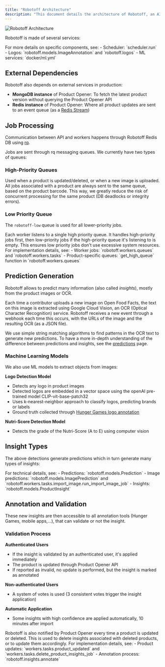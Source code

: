 ```yaml
---
title: "Robotoff Architecture"
description: "This document details the architecture of Robotoff, an AI-powered system for Open Food Facts. It covers its various services, including API, scheduler, workers, Redis, PostgreSQL, Elasticsearch, and Triton, and explains how they interact to process product data and generate insights."
---
```



![Robotoff Architecture](../assets/architecture.svg)

Robotoff is made of several services:

<Cards>
  <Card
    title="Public API Service"
    description="Handles external API requests and provides data access"
  />
  <Card
    title="Scheduler"
    description="Responsible for launching recurrent tasks (downloading new dataset, processing insights automatically,...)"
  />
  <Card
    title="Workers"
    description="Handle all long-lasting tasks and job processing"
  />
  <Card
    title="Redis Instance"
    description="Specific to Robotoff, used to handle locks and messaging queues"
  />
  <Card
    title="Update Listener"
    description="Listens to Product Opener events and triggers actions accordingly"
  />
  <Card
    title="PostgreSQL Database"
    description="Stores all Robotoff data (predictions, insights,...)"
  />
  <Card
    title="Elasticsearch"
    description="Single node instance used to index all logos for ANN search"
  />
  <Card
    title="Triton Instance"
    description="Serves object detection models (nutriscore, nutrition-table, universal-logo-detector)"
  />
</Cards>

<Callout type="info">
  For more details on specific components, see: - Scheduler: `scheduler.run` -
  Logos: `robotoff.models.ImageAnnotation` and `robotoff.logos` - ML services:
  `docker/ml.yml`
</Callout>

## External Dependencies

Robotoff also depends on external services in production:

- **MongoDB instance** of Product Opener: To fetch the latest product version without querying the Product Opener API
- **Redis instance** of Product Opener: Where all product updates are sent to an event queue (as a [Redis Stream](https://redis.io/docs/data-types/streams/))

## Job Processing

Communication between API and workers happens through Robotoff Redis DB using [rq](https://python-rq.org).

Jobs are sent through rq messaging queues. We currently have two types of queues:

### High-Priority Queues

Used when a product is updated/deleted, or when a new image is uploaded. All jobs associated with a product are always sent to the same queue, based on the product barcode. This way, we greatly reduce the risk of concurrent processing for the same product (DB deadlocks or integrity errors).

### Low Priority Queue

The `robotoff-low` queue is used for all lower-priority jobs.

<Callout type="info">
  Each worker listens to a single high priority queue. It handles high-priority
  jobs first, then low-priority jobs if the high-priority queue it's listening
  to is empty. This ensures low priority jobs don't use excessive system
  resources.
</Callout>

<Callout type="info">
  For implementation details, see: - Worker jobs: `robotoff.workers.queues` and
  `robotoff.workers.tasks` - Product-specific queues: `get_high_queue` function
  in `robotoff.workers.queues`
</Callout>

## Prediction Generation

Robotoff allows to predict many information (also called _insights_), mostly from the product images or OCR.

Each time a contributor uploads a new image on Open Food Facts, the text on this image is extracted using Google Cloud Vision, an OCR (Optical Character Recognition) service. Robotoff receives a new event through a webhook each time this occurs, with the URLs of the image and the resulting OCR (as a JSON file).

We use simple string matching algorithms to find patterns in the OCR text to generate new predictions. To have a more in-depth understanding of the difference between predictions and insights, see the [predictions](/docs/Robotoff/explanations/predictions) page.

### Machine Learning Models

We also use ML models to extract objects from images:

**Logo Detection Model**

- Detects any logo in product images
- Detected logos are embedded in a vector space using the openAI pre-trained model CLIP-vit-base-patch32
- Uses k-nearest-neighbor approach to classify logos, predicting brands or labels
- Ground truth collected through [Hunger Games logo annotation](https://hunger.openfoodfacts.org/logos)

**Nutri-Score Detection Model**

- Detects the grade of the Nutri-Score (A to E) using computer vision

## Insight Types

The above detections generate predictions which in turn generate many types of insights:

<Cards>
  <Card title="Labels" description="Product labels and certifications" />
  <Card title="Stores" description="Store information" />
  <Card title="Packager Codes" description="Manufacturing codes" />
  <Card title="Packaging" description="Packaging type and materials" />
  <Card title="Product Weight" description="Weight and quantity information" />
  <Card title="Expiration Date" description="Best before and use by dates" />
  <Card title="Brand" description="Brand identification" />
</Cards>

<Callout type="info">
  For technical details, see: - Predictions: `robotoff.models.Prediction` -
  Image predictions: `robotoff.models.ImagePrediction` and
  `robotoff.workers.tasks.import_image.run_import_image_job` - Insights:
  `robotoff.models.ProductInsight`
</Callout>

## Annotation and Validation

These new insights are then accessible to all annotation tools (Hunger Games, mobile apps,...), that can validate or not the insight.

### Validation Process

**Authenticated Users**

- If the insight is validated by an authenticated user, it's applied immediately
- The product is updated through Product Opener API
- If reported as invalid, no update is performed, but the insight is marked as annotated

**Non-authenticated Users**

- A system of votes is used (3 consistent votes trigger the insight application)

**Automatic Application**

- Some insights with high confidence are applied automatically, 10 minutes after import

<Callout type="info">
  Robotoff is also notified by Product Opener every time a product is updated or
  deleted. This is used to delete insights associated with deleted products, or
  to update them accordingly.
</Callout>

<Callout type="info">
  For implementation details, see: - Product updates:
  `workers.tasks.product_updated` and
  `workers.tasks.delete_product_insights_job` - Annotation process:
  `robotoff.insights.annotate`
</Callout>
